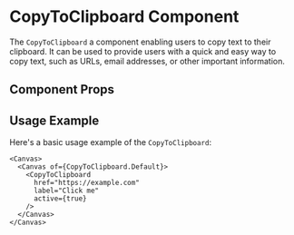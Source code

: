 

<Meta of={CopyToClipboard} />

# CopyToClipboard Component

The `CopyToClipboard` a component enabling users to copy text to their clipboard. It can be used to provide users with a quick and easy way to copy text, such as URLs, email addresses, or other important information.

## Component Props

<Canvas of={CopyToClipboard.Default} />

<Controls />

## Usage Example

Here's a basic usage example of the `CopyToClipboard`:

```tsx
<Canvas>
  <Canvas of={CopyToClipboard.Default}>
    <CopyToClipboard
      href="https://example.com"
      label="Click me"
      active={true}
    />
  </Canvas>
</Canvas>
```
